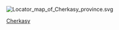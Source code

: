 [[File:Locator_map_of_Cherkasy_province.svg|thumb]]
{{Cat main|切爾卡瑟州}}

{{Commons cat|Cherkasy Oblast}}

[[Category:乌克兰州份|Cherkasy]]